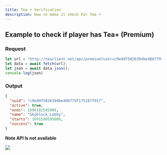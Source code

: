 ```yaml
---
title: Tea + Verification
description: How to make it check For Tea +
---
```


## Example to check if player has Tea+ (Premium)

### Request

```js
let url = "http://teaclient.net/api/premium?user=c9e49f5826394be488779f175187f917"
let data = await fetch(url);
let json = await data.json();
console.log(json)
```

### Output

```json
{
  "uuid": "c9e49f5826394be488779f175187f917",
  "active": true,
  "ends": 1694182595006,
  "name": "Skyblock_Lobby",
  "starts": 1691590595006,
  "success": true
}
```
**Note API Is not available**

![](https://github.com/TeaclientMinecraft/TeaProxy/assets/78495381/8c1c7f14-1fc1-48da-8a7a-0a2d0355e2fe)
